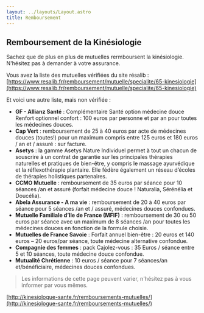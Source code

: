 ```yaml
---
layout: ../layouts/Layout.astro
title: Remboursement
---
```

## Remboursement de la Kinésiologie

Sachez que de plus en plus de mutuelles rermboursent la kinésiologie. N'hésitez pas à demander à votre assurance.

Vous avez la liste des mutuelles vérifiées du site résalib : [https://www.resalib.fr/remboursement/mutuelle/specialite/65-kinesiologie](https://www.resalib.fr/remboursement/mutuelle/specialite/65-kinesiologie)

Et voici une autre liste, mais non vérifiée :
- __GF - Allianz Santé__ : Complémentaire Santé option médecine douce Renfort optionnel confort : 100 euros par personne et par an pour toutes les médecines douces.
- __Cap Vert__ : remboursement de 25 à 40 euros par acte de médecines douces (toutes!) pour un maximum compris entre 125 euros et 180 euros / an et / assuré : sur facture.
- __Asetys__ : la gamme Asetys Nature Individuel permet à tout un chacun de souscrire à un contrat de garantie sur les principales thérapies naturelles et pratiques de bien-être, y compris le massage ayurvédique et la réflexothérapie plantaire. Elle fédère également un réseau d’écoles de thérapies holistiques partenaires.
- __CCMO Mutuelle__ : remboursement de 35 euros par séance pour 10 séances /an et assuré (forfait médecine douce ! Naturalia, Sérénélia et Doucélia).
- __Abela Assurance - A ma vie__ : remboursement de 20 à 40 euros par séance pour 5 séances /an et / assuré, médecines douces confondues.
- __Mutuelle Familiale d’Ile de France (MFIF)__ : remboursement de 30 ou 50 euros par séance avec un maximum de 8 séances /an pour toutes les médecines douces en fonction de la formule choisie.
- __Mutuelles de France Savoie__ : Forfait annuel bien-être : 20 euros et 140 euros – 20 euros/par séance, toute médecine alternative confondue.
- __Compagnie des femmes__ : pack Cajolez-vous : 35 Euros / séance entre 5 et 10 séances, toute médecine douce confondue.
- __Mutualité Chrétienne__ : 10 euros / séance pour 7 séances/an et/bénéficiaire, médecines douces confondues.

> Les informations de cette page peuvent varier, n'hésitez pas à vous informer par vous mêmes.

[http://kinesiologue-sante.fr/remboursements-mutuelles/](http://kinesiologue-sante.fr/remboursements-mutuelles/)
